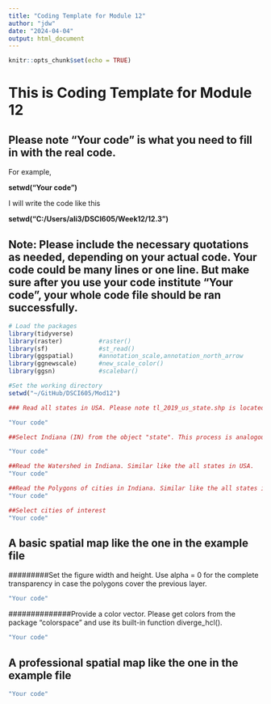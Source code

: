 ```yaml
---
title: "Coding Template for Module 12"
author: "jdw"
date: "2024-04-04"
output: html_document
---
```


```r
knitr::opts_chunk$set(echo = TRUE)
```

# This is Coding Template for Module 12

## Please note "Your code" is what you need to fill in with the real code.

For example, 
 
  **setwd("Your code")**

I will write the code like this

  **setwd("C:/Users/ali3/DSCI605/Week12/12.3")**

## Note: Please include the necessary quotations as needed, depending on your actual code. Your code could be many lines or one line. But make sure after you use your code institute "Your code", your whole code file should be ran successfully. 


```r
# Load the packages
library(tidyverse)
library(raster)          #raster()
library(sf)              #st_read()
library(ggspatial)       #annotation_scale,annotation_north_arrow
library(ggnewscale)      #new_scale_color() 
library(ggsn)            #scalebar()
```


```r
#Set the working directory
setwd("~/GitHub/DSCI605/Mod12")


```

```r
### Read all states in USA. Please note tl_2019_us_state.shp is located in the file folder "tl_2019_us_state". A shapefile data includes many files in the file folder. You cannot have only file "tl_2019_us_state.shp". 

"Your code"

##Select Indiana (IN) from the object "state". This process is analogous to working with data frames. You can perform a similar operation for the cities.

"Your code"

##Read the Watershed in Indiana. Similar like the all states in USA.
"Your code"

##Read the Polygons of cities in Indiana. Similar like the all states in USA.
"Your code"

##Select cities of interest
"Your code"

```


## A basic spatial map like the one in the example file

#########Set the figure width and height. Use alpha = 0 for the complete transparency in case the polygons cover the previous layer. 

```r

"Your code"

```

##############Provide a color vector. Please get colors from the package "colorspace" and use its built-in function diverge_hcl().

```r
"Your code"
```


## A professional spatial map like the one in the example file


```r

"Your code"
  
```
